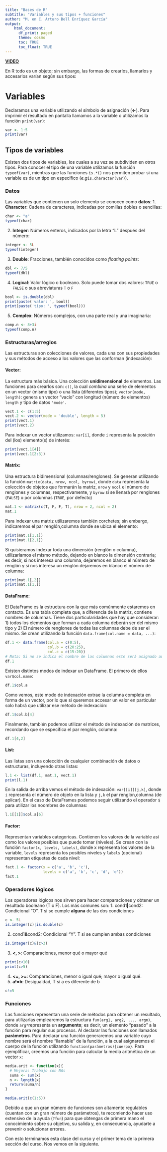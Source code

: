 ```yaml
---
title: "Bases de R"
subtitle: "Variables y sus tipos + funciones"
author: "M. en C. Arturo Bell Enríquez García"
output:
    html_document:
      df_print: paged
      theme: cosmo
      toc: TRUE
      toc_float: TRUE
---
```


**[VIDEO](https://youtu.be/f6IIbBLjx3g)**

En R todo es un objeto; sin embargo, las formas de crearlos, llamarlos y accesarlos varían según sus tipos:

# Variables
Declaramos una variable utilizando el símbolo de asignación (**<-**). Para imprimir el resultado en pantalla llamamos a la variable o utilizamos la función `print(var)`:

```r
var <- 1:5
print(var)
```

## Tipos de variables
Existen dos tipos de variables, los cuales a su vez se subdividen en otros tipos. Para conocer el tipo de una variable utilizamos la función `typeof(var)`, mientras que las funciones `is.*()` nos permiten probar si una variable es de un tipo en específico (*e.g*`is.character(var)`).

### Datos
Las variables que contienen un solo elemento se conocen como **datos**:
1. **Character**: Cadena de caracteres, indicadas por comillas dobles o sencillas:

```r
char <- "a"
typeof(char)
```
2. **Integer**: Números enteros, indicados por la letra "L" después del número:
```r
integer <- 5L
typeof(integer)
```
3. **Double**: Fracciones, también conocidos como *floating points*:
```r
dbl <- 7/5
typeof(dbl)
```
4. **Logical**: Valor lógico o booleano. Solo puede tomar dos valores: `TRUE` o `FALSE` o sus abreviaturas `T` o `F`
```r
bool <- is.double(dbl)
print(paste('valor: ', bool))
print(paste('tipo: ', typeof(bool)))
```
5. **Complex**: Números complejos, con una parte real y una imaginaria:
```r
comp.n <- 8+3i
typeof(comp.n)
```

### Estructuras/arreglos
Las estructuras son colecciones de valores, cada una con sus propiedades y sus métodos de acceso a los valores que las conforman (indexación):

#### Vector: 
La estructura más básica. Una colección **unidimensional** de elementos. Las funciones para crearlos son: `c()`, la cual *combina* una serie de elementos en un vector (mismo tipo) o una lista (diferentes tipos); `vector(mode, length)`: genera un vector "vacío" con longitud (número de elementos) `length` y tipo de datos `'mode'`. 
```r
vect.1 <- c(1:5)
vect.2 <- vector(mode = 'double', length = 5)
print(vect.1)
print(vect.2)
```
Para indexar un vector utilizamos: `var[i]`, donde `i` representa la posición del (los) elemento(s) de interés:
```r
print(vect.1[4])
print(vect.1[2:3])
```
  
#### Matrix: 

Una estructura bidimensional (columnas/renglones). Se generan utilizando la función `matrix(data, nrow, ncol, byrow)`, donde `data` representa la colección de objetos que formarán la matriz, `nrow` y `ncol` el número de renglones y columnas, respectivamente, y `byrow` si se llenará por renglones (`FALSE`) o por columnas (`TRUE`, por defecto)
```r
mat.1 <- matrix(c(T, F, F, T), nrow = 2, ncol = 2)
mat.1
```
Para indexar una matriz utilizaremos también corchetes; sin embargo, indicaremos el par renglón,columna donde se ubica el elemento:
```r
print(mat.1[1,1])
print(mat.1[2,1])
```
Si quisieramos indexar toda una dimensión (renglón o columna), utilizaríamos el mismo método, dejando en blanco la dimensión contraria; es decir, si nos interesa una columna, dejaremos en blanco el número de renglón y si nos interesa un renglón dejaremos en blanco el número de columna:
```r
print(mat.1[,2])
print(mat.1[1,])
```
#### DataFrame:
El DataFrame es la estructura con la que más comúnmente estaremos en contacto. Es una tabla completa que, a diferencia de la matriz, contiene nombres de columnas. Tiene dos particularidades que hay que considerar: 1) todos los elementos que forman a cada columna deberán ser del mismo tipo y 2) El número de renglones de todas las columnas debe de ser el mismo. Se crean utilizando la función `data.frame(col.name = data, ...)`:

```r
df.1 <- data.frame(col.a = c(0:5), 
                   col.b = c(20:25), 
                   col.c = c(15:20))
# Nota: Si no se indica el nombre de las columnas este será asignado automáticamente
df.1
```
Existen distintos modos de indexar un DataFrame. El primero de ellos `var$col.name`:
```r
df.1$col.a
```
Como vemos, este modo de indexación extrae la columna completa en forma de un vector, por lo que si queremos accesar un valor en particular solo habrá que utilizar ese método de indexación:
```r
df.1$col.b[4]
```
Finalmente, también podemos utilizar el método de indexación de matrices, recordando que se especifica el par renglón, columna:
```r
df.1[4,2]
```
#### List:
Las listas son una colección de cualquier combinación de datos o estructuras, incluyendo otras listas:
```r
l.1 <- list(df.1, mat.1, vect.1)
print(l.1)
```
En la salida de arriba vemos el método de indexación: `var[[i]][j,k]`, donde `i` representa el número de objeto en la lista y `j,k` el par renglón,columna (de aplicar). En el caso de DataFrames podemos seguir utilizando el operador `$` para utilizar los noombres de columnas:
```r
l.1[[1]]$col.a[6]
```

#### Factor:
Representan variables categoricas. Contienen los valores de la variable así como los valores posibles que puede tomar (niveles). Se crean con la función `factor(x, levels, labels)`, donde x representa los valores de la variable, `levels` representa los posibles niveles y `labels` (opcional) representan etiquetas de cada nivel:
```r
fact.1 <- factor(x = c('a', 'b', 'c'), 
                 levels = c('a', 'b', 'c', 'd', 'e'))
fact.1
```

### Operadores lógicos
Los operadores lógicos nos sirven para hacer comparaciones y obtener un resultado booleano (T o F). Los más comunes son:
1. cond1**|**cond2: Condicional "O". T si se cumple **alguna** de las dos condiciones
```r
c <- 5L
is.integer(c)|is.double(c)
```

2. cond1**&**cond2: Condicional "Y". T si se cumplen ambas condiciones
```r
is.integer(c)&(c>3)
```

3. **<, >**: Comparaciones, menor qué o mayor qué
```r
print(c<10)
print(c>5)
```

4. **<=, >=**: Comparaciones, menor o igual qué; mayor o igual qué.
5. **a!=b**: Desigualdad, T si a es diferente de b
```r
c!=5
```

### Funciones
Las funciones representan una serie de métodos para obtener un resultado, para utilizarlas emplearemos la estructura `fun(arg1, arg2, ..., argn)`, donde `arg*`representa un **argumento**; es decir, un elemento "pasado" a la función para regular sus procesos. Al declarar las funciones son llamados **parámetros**. Para declarar una función generaremos una variable cuyo nombre será el nombre "llamable" de la función, a la cual asignaremos el cuerpo de la función utilizando `function(parámetros){cuerpo}`. Para ejemplificar, creemos una función para calcular la media aritmética de un vector `x`:
```r
media.arit <- function(x){
  # Mejora: Trabajo con NAs
  suma <- sum(x)
  n <- length(x)
  return(suma/n)
}

media.arit(c(1:5))
```

Debido a que un gran número de funciones son altamente regulables (cuentan con un gran número de parámetros), te recomiendo hacer uso extensivo de la ayuda (`?fun`) para que obtengas de primera mano el conocimiento sobre su objetivo, su salida y, en consecuencia, ayudarte a prevenir o solucionar errores.

Con esto terminamos esta clase del curso y el primer tema de la primera sección del curso. Nos vemos en la siguiente.